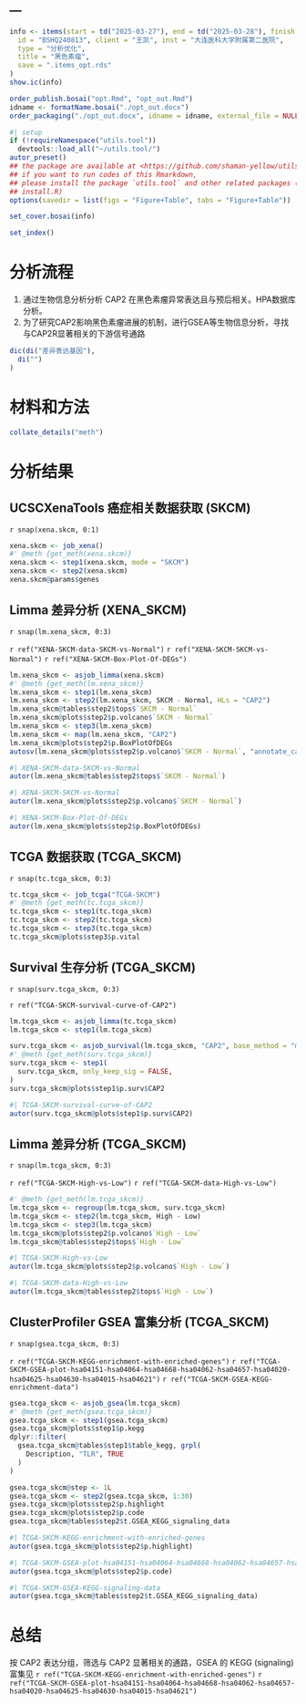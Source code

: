 ---
---

```r
info <- items(start = td("2025-03-27"), end = td("2025-03-28"), finish = td("2025-03-27"),
  id = "BSHQ240813", client = "王凯", inst = "大连医科大学附属第二医院",
  type = "分析优化",
  title = "黑色素瘤",
  save = ".items_opt.rds"
)
show.ic(info)

order_publish.bosai("opt.Rmd", "opt_out.Rmd")
idname <- formatName.bosai("./opt_out.docx")
order_packaging("./opt_out.docx", idname = idname, external_file = NULL)
```

```r
#| setup
if (!requireNamespace("utils.tool"))
  devtools::load_all("~/utils.tool/")
autor_preset()
## the package are available at <https://github.com/shaman-yellow/utils.tool>
## if you want to run codes of this Rmarkdown,
## please install the package `utils.tool` and other related packages (run
## install.R)
options(savedir = list(figs = "Figure+Table", tabs = "Figure+Table"))
```

```r
set_cover.bosai(info)
```

```r
set_index()
```

# 分析流程 {#abstract}

1. 通过生物信息分析分析 CAP2 在黑色素瘤异常表达且与预后相关。HPA数据库分析。
2. 为了研究CAP2影响黑色素瘤进展的机制，进行GSEA等生物信息分析，寻找与CAP2R显著相关的下游信号通路

```r
dic(di("差异表达基因"),
  di("")
)

```

# 材料和方法 {#introduction}

```r
collate_details("meth")
```

# 分析结果 {#workflow}

## UCSCXenaTools 癌症相关数据获取 (SKCM)

`r snap(xena.skcm, 0:1)`

```r
xena.skcm <- job_xena()
#' @meth {get_meth(xena.skcm)}
xena.skcm <- step1(xena.skcm, mode = "SKCM")
xena.skcm <- step2(xena.skcm)
xena.skcm@params$genes
```

## Limma 差异分析 (XENA_SKCM)

`r snap(lm.xena_skcm, 0:3)`

`r ref("XENA-SKCM-data-SKCM-vs-Normal")` 
`r ref("XENA-SKCM-SKCM-vs-Normal")` 
`r ref("XENA-SKCM-Box-Plot-Of-DEGs")` 

```r
lm.xena_skcm <- asjob_limma(xena.skcm)
#' @meth {get_meth(lm.xena_skcm)}
lm.xena_skcm <- step1(lm.xena_skcm)
lm.xena_skcm <- step2(lm.xena_skcm, SKCM - Normal, HLs = "CAP2")
lm.xena_skcm@tables$step2$tops$`SKCM - Normal`
lm.xena_skcm@plots$step2$p.volcano$`SKCM - Normal`
lm.xena_skcm <- step3(lm.xena_skcm)
lm.xena_skcm <- map(lm.xena_skcm, "CAP2")
lm.xena_skcm@plots$step2$p.BoxPlotOfDEGs
autosv(lm.xena_skcm@plots$step2$p.volcano$`SKCM - Normal`, "annotate_cap2")
```


```r
#| XENA-SKCM-data-SKCM-vs-Normal
autor(lm.xena_skcm@tables$step2$tops$`SKCM - Normal`)
```


```r
#| XENA-SKCM-SKCM-vs-Normal
autor(lm.xena_skcm@plots$step2$p.volcano$`SKCM - Normal`)
```


```r
#| XENA-SKCM-Box-Plot-Of-DEGs
autor(lm.xena_skcm@plots$step2$p.BoxPlotOfDEGs)
```

## TCGA 数据获取 (TCGA_SKCM)

`r snap(tc.tcga_skcm, 0:3)`

```r
tc.tcga_skcm <- job_tcga("TCGA-SKCM")
#' @meth {get_meth(tc.tcga_skcm)}
tc.tcga_skcm <- step1(tc.tcga_skcm)
tc.tcga_skcm <- step2(tc.tcga_skcm)
tc.tcga_skcm <- step3(tc.tcga_skcm)
tc.tcga_skcm@plots$step3$p.vital
```

## Survival 生存分析 (TCGA_SKCM)

`r snap(surv.tcga_skcm, 0:3)`

`r ref("TCGA-SKCM-survival-curve-of-CAP2")`
<!-- LEGEND_END -->

```r
lm.tcga_skcm <- asjob_limma(tc.tcga_skcm)
lm.tcga_skcm <- step1(lm.tcga_skcm)

surv.tcga_skcm <- asjob_survival(lm.tcga_skcm, "CAP2", base_method = "median")
#' @meth {get_meth(surv.tcga_skcm)}
surv.tcga_skcm <- step1(
  surv.tcga_skcm, only_keep_sig = FALSE, 
)
surv.tcga_skcm@plots$step1$p.surv$CAP2
```


```r
#| TCGA-SKCM-survival-curve-of-CAP2
autor(surv.tcga_skcm@plots$step1$p.surv$CAP2)
```

## Limma 差异分析 (TCGA_SKCM)

`r snap(lm.tcga_skcm, 0:3)`

`r ref("TCGA-SKCM-High-vs-Low")`
`r ref("TCGA-SKCM-data-High-vs-Low")`
<!-- LEGEND_END -->

```r
#' @meth {get_meth(lm.tcga_skcm)}
lm.tcga_skcm <- regroup(lm.tcga_skcm, surv.tcga_skcm)
lm.tcga_skcm <- step2(lm.tcga_skcm, High - Low)
lm.tcga_skcm <- step3(lm.tcga_skcm)
lm.tcga_skcm@plots$step2$p.volcano$`High - Low`
lm.tcga_skcm@tables$step2$tops$`High - Low`
```


```r
#| TCGA-SKCM-High-vs-Low
autor(lm.tcga_skcm@plots$step2$p.volcano$`High - Low`)
```


```r
#| TCGA-SKCM-data-High-vs-Low
autor(lm.tcga_skcm@tables$step2$tops$`High - Low`)
```

## ClusterProfiler GSEA 富集分析 (TCGA_SKCM)

`r snap(gsea.tcga_skcm, 0:3)`

`r ref("TCGA-SKCM-KEGG-enrichment-with-enriched-genes")`
`r ref("TCGA-SKCM-GSEA-plot-hsa04151-hsa04064-hsa04668-hsa04062-hsa04657-hsa04020-hsa04625-hsa04630-hsa04015-hsa04621")`
`r ref("TCGA-SKCM-GSEA-KEGG-enrichment-data")`
<!-- LEGEND_END -->

```r
gsea.tcga_skcm <- asjob_gsea(lm.tcga_skcm)
#' @meth {get_meth(gsea.tcga_skcm)}
gsea.tcga_skcm <- step1(gsea.tcga_skcm)
gsea.tcga_skcm@plots$step1$p.kegg
dplyr::filter(
  gsea.tcga_skcm@tables$step1$table_kegg, grpl(
    Description, "TLR", TRUE
  )
)

gsea.tcga_skcm@step <- 1L
gsea.tcga_skcm <- step2(gsea.tcga_skcm, 1:30)
gsea.tcga_skcm@plots$step2$p.highlight
gsea.tcga_skcm@plots$step2$p.code
gsea.tcga_skcm@tables$step2$t.GSEA_KEGG_signaling_data
```

```r
#| TCGA-SKCM-KEGG-enrichment-with-enriched-genes
autor(gsea.tcga_skcm@plots$step2$p.highlight)
```



```r
#| TCGA-SKCM-GSEA-plot-hsa04151-hsa04064-hsa04668-hsa04062-hsa04657-hsa04020-hsa04625-hsa04630-hsa04015-hsa04621
autor(gsea.tcga_skcm@plots$step2$p.code)
```


```r
#| TCGA-SKCM-GSEA-KEGG-signaling-data
autor(gsea.tcga_skcm@tables$step2$t.GSEA_KEGG_signaling_data)
```

# 总结 {#conclusion}

按 CAP2 表达分组，筛选与 CAP2 显著相关的通路，GSEA 的 KEGG (signaling) 富集见
`r ref("TCGA-SKCM-KEGG-enrichment-with-enriched-genes")`
`r ref("TCGA-SKCM-GSEA-plot-hsa04151-hsa04064-hsa04668-hsa04062-hsa04657-hsa04020-hsa04625-hsa04630-hsa04015-hsa04621")`

